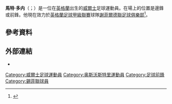 '''馬特·多内'''（{{lang-en|Matt Done}}；{{bd|1988年|7月22日}}）是一位在[[英格蘭|英格蘭]]出生的[[威爾士|威爾士]]足球運動員。在場上的位置是邊鋒或前鋒。他現在效力於[[英格蘭足球甲級聯賽|英格蘭足球甲級聯賽]]球隊[[謝菲爾德聯足球俱樂部|謝菲爾德聯足球俱樂部]]<ref>{{cite news|title=FULL-TIME: Bristol City 1, Sheffield United 3|url=http://www.bristolpost.co.uk/TIME-Bristol-City-1-Sheffield-United-3/story-26026641-detail/story.html|accessdate=15 February 2015|publisher=Bristol Post|date=14 February 2015|deadurl=yes|archiveurl=https://web.archive.org/web/20150215182703/http://www.bristolpost.co.uk/TIME-Bristol-City-1-Sheffield-United-3/story-26026641-detail/story.html|archivedate=2015-02-15}}</ref>。

==參考資料==
{{Reflist}}

==外部連結==
{{Commons category|Matt Done}}
*{{soccerbase|40834}}

{{DEFAULTSORT:Done, Matt}}
[[Category:威爾士足球運動員|Category:威爾士足球運動員]]
[[Category:奥斯沃斯特里運動員|Category:奥斯沃斯特里運動員]]
[[Category:足球前鋒|Category:足球前鋒]]
[[Category:錫菲聯球員|Category:錫菲聯球員]]
{{Sport-bio-stub}}